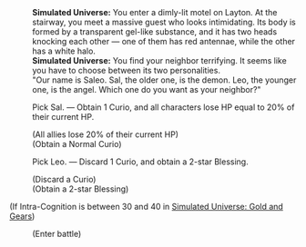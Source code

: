{{Dialogue Start}}
:'''Simulated Universe:''' You enter a dimly-lit motel on Layton. At the stairway, you meet a massive guest who looks intimidating. Its body is formed by a transparent gel-like substance, and it has two heads knocking each other &mdash; one of them has red antennae, while the other has a white halo.
:'''Simulated Universe:''' You find your neighbor terrifying. It seems like you have to choose between its two personalities.
:"Our name is Saleo. Sal, the older one, is the demon. Leo, the younger one, is the angel. Which one do you want as your neighbor?"
:{{DIcon|Star}} Pick Sal. &mdash; Obtain 1 Curio, and all characters lose HP equal to 20% of their current HP.
:;(All allies lose 20% of their current HP)
:;(Obtain a Normal Curio)
:{{DIcon|Star}} Pick Leo. &mdash; Discard 1 Curio, and obtain a 2-star Blessing.
:;(Discard a Curio)
:;(Obtain a 2-star Blessing)
;(If Intra-Cognition is between 30 and 40 in [[Simulated Universe: Gold and Gears]])
:{{SU Special Dialogue|Erudition|Get rid of these two troublesome "neighbors."|Enter a very tough battle. If you win, you will gain 1 3-star Blessing(s) and 2 Curio(s).}}
:;(Enter battle)
::{{Enemy List|Flamespawn*1/-25% HP; Blaze Out of Space (Bug)*1/-25% HP; Ice Out of Space (Bug)*1/-25% HP; Frostspawn*1/-25% HP}}
{{Dialogue End}}